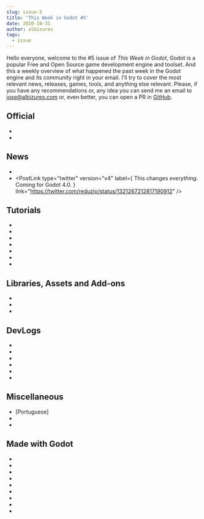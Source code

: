 ```yaml
---
slug: issue-5
title: 'This Week in Godot #5'
date: 2020-10-31
author: albizures
tags:
  - issue
---
```



Hello everyone, welcome to the #5 issue of _This Week in Godot_, Godot is a popular Free and Open Source game development engine and toolset. And this a weekly overview of what happened the past week in the Godot engine and its community right in your email. I'll try to cover the most relevant news, releases, games, tools, and anything else relevant. Please, if you have any recommendations or, any idea you can send me an email to jose@albizures.com or, even better, you can open a PR in [GitHub](https://github.com/albizures/ThisWeekInGodot).

## Official

- <PostLink
  	type="article"
  	label="Godot Web export progress report #3"
  	link="https://godotengine.org/article/godot-web-progress-report-3"
  />
- <PostLink
  	type="youtube"
  	label="Godot Live Q&A with engine developers – October 2020"
  	link="https://youtu.be/xegEjjKjJgQ"
  />

## News

- <PostLink
  	type="twitter"
  	author="reduzio"
  	author="reduzio"
  	label="Stable and reliable FOSS FBX import support in Godot!"
  	link="https://twitter.com/reduzio/status/1322216814894587905"
  />
- <PostLink
  	type="twitter"
  	version="v4"
  	label={
  		<span>
  			This changes <i>everything</i>. Coming for Godot 4.0.
  		</span>
  	}
  	link="https://twitter.com/reduzio/status/1321267212817190912"
  />

## Tutorials

- <PostLink
  	type="youtube"
  	label="AnimationPlayer in Godot GDScript"
  	link="https://youtu.be/dwCGxf4ym-U"
  />
- <PostLink
  	type="youtube"
  	label="GDQuest: Multilingual support"
  	source="https://github.com/GDQuest/website/pull/230"
  	link="https://github.com/GDQuest/website/pull/230"
  />
- <PostLink
  	type="youtube"
  	label="Making a 2D shooter game in Godot Engine : Part 1 (Top down world and player movement)"
  	link="https://youtu.be/K0HM6RfM_9Y"
  />
- <PostLink
  	type="youtube"
  	label="AnimationPlayer Music in Godot GDScript"
  	link="https://youtu.be/sVOLt0pH7ZY"
  />
- <PostLink
  	type="article"
  	label="Global Illumination in Godot"
  	link="https://samuelbigos.github.io/posts/2dgi1-2d-global-illumination-in-godot.html"
  />
- <PostLink
  	type="article"
  	label="Global Illumination in Godot"
  	link="https://samuelbigos.github.io/posts/2dgi1-2d-global-illumination-in-godot.html"
  />
- <PostLink
  	type="article"
  	label="Bunny World"
  	source="https://github.com/ramza/BunnyWorld"
  	link="http://www.brainjargames.com/bunny-world"
  />

## Libraries, Assets and Add-ons

- <PostLink
  	label="Online game boilerplate"
  	source="https://github.com/AnicetNgrt/GodotOnlineRoomSystem"
  	link="https://github.com/AnicetNgrt/GodotOnlineRoomSystem"
  />
- <PostLink
  	label="GameAnalytics SDK for Godot"
  	source="https://github.com/GameAnalytics/GA-SDK-GODOT"
  	link="https://gameanalytics.com/docs/item/godot-sdk"
  />
- <PostLink
  	label="GodotRetro: A shader pack for godot"
  	source="https://github.com/Ahopness/GodotRetro"
  	link="https://github.com/Ahopness/GodotRetro"
  />

## DevLogs

- <PostLink
  	type="youtube"
  	label="Machine Learning on Godot Game Engine"
  	link="https://youtu.be/24VYd-22KmU"
  />
- <PostLink
  	type="youtube"
  	label="Street Fighter/Resident Evil Idea in Godot using Google Street Map"
  	link="https://youtu.be/2xbl9XyQb8c"
  />
- <PostLink
  	type="youtube"
  	label="I'm Not Over It (Trying to recreate Getting Over It)"
  	link="https://youtu.be/U58EVHK6hns"
  />
- <PostLink
  	type="youtube"
  	label="I'm Not Over It (Trying to recreate Getting Over It)"
  	link="https://youtu.be/U58EVHK6hns"
  />
- <PostLink
  	type="youtube"
  	label="While kids are off school I try to balance family life and gamedev"
  	link="https://youtu.be/cIYBtGcgxSI"
  />
- <PostLink
  	type="youtube"
  	label="Rooms with Doors."
  	link="https://threepointfivecats.be/cat/games/sh/blog20201030.php"
  />

## Miscellaneous

- [Portuguese] <PostLink
  	label="Godot SP Meetup Online formulário"
  	link="https://twitter.com/vnen/status/1321074418211147776"
  />
- <PostLink
  	type="youtube"
  	label="6 Channels for Learning Gamedev & Godot on YouTube!"
  	link="https://youtu.be/qdmu1caEvOE"
  />
- <PostLink
  	type="youtube"
  	label="Godot On The Web"
  	link="https://youtu.be/OaUvi4SCq_s"
  />

## Made with Godot

- <PostLink
  	label="Redd's Runaway: A run and gun action game"
  	link="https://bewolf-studio.itch.io/redds-runaway"
  />
- <PostLink
  	label="Shaolin Soccer"
  	link="https://murarz208.itch.io/shaolin-soccer"
  />
- <PostLink
  	label="TilePipe: A tool to generate tilesets"
  	link="https://aleksandrbazhin.itch.io/tilepipe"
  />
- <PostLink
  	label='Midnight Manor: A short narrative-driven "pick-em-up" platformer'
  	link="https://travm.itch.io/midnight-manor"
  />
- <PostLink
  	label="Dry Path: A 2D / 3D exploration third person platformer game"
  	link="https://pixel-boy.itch.io/dry-path"
  />
- <PostLink
  	label="Spooky Station: A game pack filled with 9 ghostly games of all types"
  	link="https://bakudas.itch.io/spooky-station"
  />
- <PostLink
  	label="Project Kat: A horror RPG"
  	link="https://leef6010.itch.io/projectkat"
  />
- <PostLink
  	label="While Waiting: A single-player story and exploration game"
  	link="https://zattstudio.itch.io/while-waiting"
  />
- <PostLink
  	label='Bounce Restart: A tiny physics-based "puzzle" platformer'
  	link="https://nimblebeastscollective.itch.io/bounce-restart"
  />

